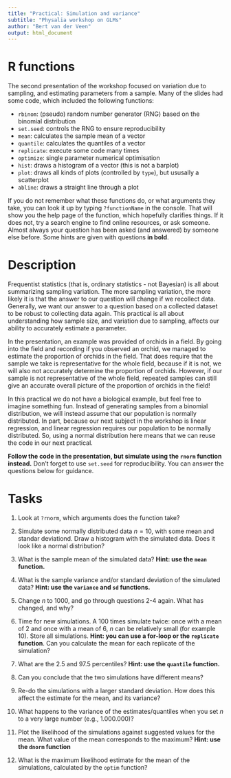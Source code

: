 ```yaml
---
title: "Practical: Simulation and variance"
subtitle: "Physalia workshop on GLMs"
author: "Bert van der Veen"
output: html_document
---
```


# R functions

The second presentation of the workshop focused on variation due to sampling, and estimating parameters from a sample. Many of the slides had some code, which included the following functions:

- `rbinom`: (pseudo) random number generator (RNG) based on the binomial distribution
- `set.seed`: controls the RNG to ensure reproducibility
- `mean`: calculates the sample mean of a vector
- `quantile`: calculates the quantiles of a vector
- `replicate`: execute some code many times
- `optimize`: single parameter numerical optimisation
- `hist`: draws a histogram of a vector (this is not a barplot)
- `plot`: draws all kinds of plots (controlled by `type`), but ususally a scatterplot
- `abline`: draws a straight line through a plot

If you do not remember what these functions do, or what arguments they take, you can look it up by typing `?functionName` in the console. That will show you the help page of the function, which hopefully clarifies things. If it does not, try a search engine to find online resources, or ask someone. Almost always your question has been asked (and answered) by someone else before. Some hints are given with questions **in bold**.

# Description

Frequentist statistics (that is, ordinary statistics - not Bayesian) is all about summarizing sampling variation. The more sampling variation, the more likely it is that the answer to our question will change if we recollect data. Generally, we want our answer to a question based on a collected dataset to be robust to collecting data again. This practical is all about understanding how sample size, and variation due to sampling, affects our ability to accurately estimate a parameter. 

In the presentation, an example was provided of orchids in a field. By going into the field and recording if you observed an orchid, we managed to estimate the proportion of orchids in the field. That does require that the sample we take is representative for the whole field, because if it is not, we will also not accurately determine the proportion of orchids. However, if our sample is not representative of the whole field, repeated samples can still give an accurate overall picture of the proportion of orchids in the field!

In this practical we do not have a biological example, but feel free to imagine something fun. Instead of generating samples from a binomial distribution, we will instead assume that our population is normally distributed. In part, because our next subject in the workshop is linear regression, and linear regression requires our population to be normally distributed. So, using a normal distribution here means that we can reuse the code in our next practical.

**Follow the code in the presentation, but simulate using the `rnorm` function instead.** Don't forget to use `set.seed` for reproducibility. You can answer the questions below for guidance.

# Tasks

1. Look at </span>`?rnorm`, which arguments does the function take?

2. Simulate some normally distributed data $n = 10$, with some mean and standar deviationd. Draw a histogram with the simulated data. Does it look like a normal distribution?

3. What is the sample mean of the simulated data? **Hint: use the `mean` function.**

4. What is the sample variance and/or standard deviation of the simulated data? **Hint: use the `variance` and `sd` functions.**

5. Change $n$ to 1000, and go through questions 2-4 again. What has changed, and why?

6. Time for new simulations. A 100 times simulate twice: once with a mean of 2 and once with a mean of 6, $n$ can be relatively small (for example 10). Store all simulations. **Hint: you can use a for-loop or the `replicate` function**. Can you calculate the mean for each replicate of the simulation?

7. What are the 2.5 and 97.5 percentiles? **Hint: use the `quantile` function.**

8. Can you conclude that the two simulations have different means?

9. Re-do the simulations with a larger standard deviation. How does this affect the estimate for the mean, and its variance?

10. What happens to the variance of the estimates/quantiles when you set $n$ to a very large number (e.g., 1.000.000)? 

11. Plot the likelihood of the simulations against suggested values for the mean. What value of the mean corresponds to the maximum? **Hint: use the `dnorm` function**

12. What is the maximum likelihood estimate for the mean of the simulations, calculated by the `optim` function?

